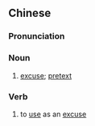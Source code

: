 {{also|借口}}
==Chinese==
{{zh-forms|s=借口|t2=借口}}

===Pronunciation===
{{zh-pron
|m=jièkǒu
|c=zik6 hau2,ze3 hau2,ze6 hau2
|h=pfs=chia-khiéu
|mn=chioh-kháu/chià-kháu/chiah-kháu
|ma=Zh-jièkou.ogg
|cat=n,v
}}

===Noun===
{{zh-noun}}

# [[excuse]]; [[pretext]]
#: {{zh-x|你 最好 為 遲到 找 個 好 '''藉[借]口'''。|You'd better have a good '''excuse''' for being late.}}

===Verb===
{{zh-verb}}

# to [[use]] as an [[excuse]]
#: {{zh-x|他 '''藉[借]口''' 有 事 不 來 上班。|He '''used the fact that''' he had things to do '''as an excuse''' not to go to work.}}

{{zh-cat|Intermediate}}